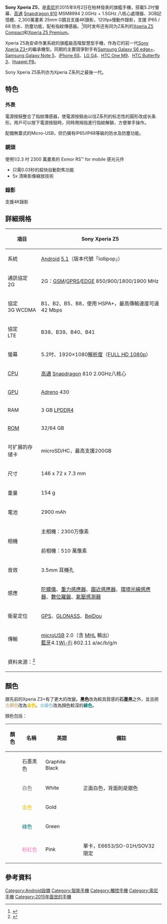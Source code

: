 {{noteTA
|G1=IT
|1=zh-cn:支持; zh-tw:支援;
}}
{{Infobox mobile phone
| box_width     = 
| name          = Sony Xperia Z5
| logo          = 
| logosize      = 
| caption       = 
| image         = [[File:Sony_Xperia_Z5_PSD.png|250px]]
| imgaesize     =
| caption2      = 
| slogan        =
| brand         = [[索尼|索尼移动通信]]
| series        = [[Sony_Xperia|Sony Xperia]]
| modelnumber   =
| manufacturer  = [[索尼移动通信|索尼行動通訊國際股份有限公司]]
| type          = [[智能手机|智慧型手機]]
| carrier       =
| released      = {{Start date and age|2015|09|02|df=yes}}
| networks      =
| form          = [[手機規格|平板式手機]]
| display       = 5.2英吋，解析度：1,920 x 1,080 Full HD<br>[[IPS|IPS]]高可視角LCD面板<br>[[BRAVIA|TRILUMINOS™ Display with Live Color LED]]<br>[[BRAVIA|X-Reality™ Engine for Mobile]]
| ext_display   =
| size          = 長：{{convert|146|mm|in|abbr=on}}<br>寬：{{convert|72|mm|in|abbr=on}}<br>厚：{{convert|7.3|mm|in|abbr=on}}<br>
| weight        = 
| input         = 電阻和電容混合式觸控技術
| os            = [[Android|Android]] 5.1.1 Lollipop(出厂版本)<br>Android 7.1.1 Nougat(目前最新版本)
| cpu           = [[高通|高通]] [[Snapdragon|Snapdragon 810]] MSM8994 2.0GHz + 1.5GHz<br>[[八核心|八核心]]處理器
| gpu           = [[高通|高通]] [[Adreno|Adreno]] 430
| storage       = 32GB ROM 
| memory        = 3GB
| memory_card   = 
| battery       = 
| rear_camera   = 
| front_camera  = 
| connectivity  =
| sound         =
| other         =
| available     =
| discontinued  =
| related       =
| predecessor   = [[Sony_Xperia_Z3+|Sony Xperia Z3+]]
| successor     = [[Sony_Xperia_X_Performance|Sony Xperia X Performance]]
| website       =
}}

'''Sony Xperia Z5'''，是[[索尼|索尼]]於2015年9月2日在柏林發表的旗艦手機，搭載5.2吋螢幕、[[高通|高通]] [[Snapdragon|Snapdragon 810]] MSM8994 2.0GHz + 1.5GHz 八核心處理器、3GB記憶體、2,300萬畫素 25mm G鏡且支援4K錄影，120fps慢動作錄影，支援 IP65 / 68 防水、防塵功能，配有指紋傳感器。<ref>{{cite web|title=一炮三响！索尼自爆 Xperia Z5 会有 4K 大屏幕版本|url=http://cn.engadget.com/2015/08/28/sony-xperia-z5-premium-will-have-4K-display/|accessdate=2015-08-31|archive-date=2015-08-31|archive-url=https://web.archive.org/web/20150831001229/http://cn.engadget.com/2015/08/28/sony-xperia-z5-premium-will-have-4K-display/|dead-url=no}}</ref>同时发布还有同为Z系列的[[Sony_Xperia_Z5_Compact|Xperia Z5 Compact]]和[[Sony_Xperia_Z5_Premium|Xperia Z5 Premium]]。

Xperia Z5為安卓作業系統的旗艦級高階智慧型手機，作為它的前一代[[Sony_Xperia_Z3+|Sony Xperia Z3+]]的繼承機型。同期的主要競爭對手有[[Samsung_Galaxy_S6_edge+|Samsung Galaxy S6 edge+]]、[[Samsung_Galaxy_Note_5|Samsung Galaxy Note 5]]、[[iPhone_6S|iPhone 6S]]、[[LG_G4|LG G4]]、[[HTC_One_M9|HTC One M9]]、[[HTC_Butterfly_3|HTC Butterfly 3]]、[[Huawei_Ascend_P8|Huawei P8]]。

Sony Xperia Z5系列亦为Xperia Z系列之最後一代。

== 特色 ==
=== 外表 ===
電源按鈕整合了指紋傳感器，使電源按鈕由以往Z系列的标志性的圓形改成长条形。用戶可以按下電源按鈕時，同時用拇指進行指紋解鎖，方便單手操作。

配備無蓋式的Micro-USB，但仍擁有IP65/IP68等級的防水及防塵功能。

=== 鏡頭 ===
使用1/2.3 吋 2300 萬畫素的 Exmor RS™ for mobile 感光元件
*只需0.03秒的超快自動對焦功能
*5x 清晰影像縮放技術

=== 錄影 ===
支援4K錄影

== 詳細規格 ==
{| class="wikitable" style="text-align:center;"
|-
! 項目!!
Sony Xperia Z5
|-
| 系統 || [[Android|Android]] [[Android歷史版本|5.1]]（版本代號「lollipop」）
|-
| 通訊協定<br>2G || 2G：[[GSM|GSM]]/[[GPRS|GPRS]]/[[EDGE|EDGE]] 850/900/1800/1900 MHz
|-
| 協定<br>3G WCDMA || B1、B2、B5、B8，使用 HSPA+，最高傳輸速度可達 42 Mbps
|-
| 協定<br>LTE||B38、B39、B40、B41
|-
| 螢幕 || 5.2吋、1920×1080[[解析度|解析度]]（[[1080p|FULL HD 1080p]]）
|-
| [[CPU|CPU]] || [[高通|高通]] [[Snapdragon|Snapdragon]] 810 2.0GHz八核心
|-
| [[GPU|GPU]] || [[Adreno|Adreno]] 430
|-
| RAM || 3 GB [[DDR4_SDRAM|LPDDR4]]
|-
| [[ROM|ROM]] || 32/64 GB
|-
|可扩展的存储卡 || microSD/HC，最高支援200GB
|-
| 尺寸 || 146 x 72 x 7.3 mm
|-
| 重量 || 154 g
|-
| 電池 || 2900 mAh
|-
|rowspan=2 | 相機 || 主相機：2300万像素
|-
| 前相機：510 萬像素
|-
| 音效 || 3.5mm 耳機孔
|-
| 感應 || [[陀螺儀|陀螺儀]]、[[重力感應器|重力感應器]]、[[趨近感應器|趨近感應器]]、[[照度感測器|環境光線感應器]]、[[數位羅盤|數位羅盤]]、[[氣壓感測器|氣壓感測器]]
|-
| 衛星定位 || [[GPS|GPS]]、[[GLONASS|GLONASS]]、[[北斗卫星导航系统|BeiDou]]
|-
| 傳輸 || [[microUSB|microUSB]] 2.0（含 [[MHL|MHL]] 輸出）<br />[[藍牙|藍牙]]4.1[[Wi-Fi|Wi-Fi]] 802.11 a/ac/b/g/n
|-
|colspan=2|資料來源：<ref>{{cite web|title=Xperia™ Z5|url=http://www.sonymobile.com/hk/products/phones/xperia-z5/|accessdate=2015-09-03|archive-date=2015-09-03|archive-url=https://web.archive.org/web/20150903152737/http://www.sonymobile.com/hk/products/phones/xperia-z5/|dead-url=no}}</ref>
|}


==顏色==
跟先前的Xperia Z3+有了更大的改變。'''<font color=#000000>黑色</font>'''改為較具質感的'''<font color=#272727>石墨黑</font>'''之外，並且把'''<font color=#D2B48C>古銅色</font>'''改為'''<font color=#EAC100>金色</font>'''、'''<font color=#94C4D0>水綠色</font>'''改為顏色較深的'''<font color=#007979>綠色</font>'''。

顏色包括：
{| class="wikitable + sortable"
|-
!顏色!!名稱!!英語!!備註
|-
|bgcolor="#272727"| ||<font color="#272727">石墨黑色</font>||Graphite Black||
|-
|bgcolor="#FFFFFF"| ||<font color="#696969">白色</font>||White||正面白色，背面則是銀色
|-
|bgcolor="#EAC100"| ||<font color=#EAC100>金色</font>||Gold||
|-
|bgcolor="#007979"| ||<font color=#007979>綠色</font>||Green||
|-
|bgcolor="#FF79BC"| ||<font color=#FF79BC>粉紅色</font>||Pink||單卡，E6653/SO-01H/SOV32限定
|}

==參考資料==
{{reflist|colwidth=40em}}

{{S-start}}
{{Succession box
 | title  = Sony Xperia Z5
 | years  = 2015
 | before = [[Sony_Xperia_Z3+|Sony Xperia Z3+]]
 | after  = [[Sony_Xperia_X_Performance|Sony Xperia X Performance]]
}}
{{S-end}}
{{Sony phones}}

[[Category:Android設備|Category:Android設備]]
[[Category:智能手機|Category:智能手機]]
[[Category:觸控手機|Category:觸控手機]]
[[Category:索尼手機|Category:索尼手機]]
[[Category:2015年面世的手機|Category:2015年面世的手機]]